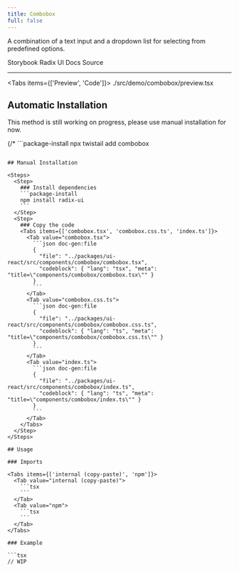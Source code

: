 ```yaml
---
title: Combobox
full: false
---
```


A combination of a text input and a dropdown list for selecting from predefined options.

<Badges>
  <BadgeLink href="https://storybook.twistail.com/?path=/docs/base-components-combobox--default" external>
    Storybook
  </BadgeLink>
  <BadgeLink href="https://www.radix-ui.com/primitives/docs/components/popover#api-reference" external>
    Radix UI Docs
  </BadgeLink>
  <BadgeLink href="https://github.com/riipandi/twistail/tree/main/packages/ui-react/src/components/combobox" external>
    Source
  </BadgeLink>
</Badges>

---


<Tabs items={['Preview', 'Code']}>
  <Tab value="Preview" className="rounded-b-xl flex min-h-44 flex-wrap items-start justify-start gap-4 py-20 not-prose">
    <Demo />
  </Tab>
  <Tab value="Code">
    <include cwd lang="tsx">./src/demo/combobox/preview.tsx</include>
  </Tab>
</Tabs>

## Automatic Installation

<Callout type='warn'>
  This method is still working on progress, please use manual installation for now.
</Callout>

{/* ```package-install
npx twistail add combobox
``` */}

## Manual Installation

<Steps>
  <Step>
    ### Install dependencies
    ```package-install
    npm install radix-ui
    ```
  </Step>
  <Step>
    ### Copy the code
    <Tabs items={['combobox.tsx', 'combobox.css.ts', 'index.ts']}>
      <Tab value="combobox.tsx">
        ```json doc-gen:file
        {
          "file": "../packages/ui-react/src/components/combobox/combobox.tsx",
          "codeblock": { "lang": "tsx", "meta": "title=\"components/combobox/combobox.tsx\"" }
        }
        ```
      </Tab>
      <Tab value="combobox.css.ts">
        ```json doc-gen:file
        {
          "file": "../packages/ui-react/src/components/combobox/combobox.css.ts",
          "codeblock": { "lang": "ts", "meta": "title=\"components/combobox/combobox.css.ts\"" }
        }
        ```
      </Tab>
      <Tab value="index.ts">
        ```json doc-gen:file
        {
          "file": "../packages/ui-react/src/components/combobox/index.ts",
          "codeblock": { "lang": "ts", "meta": "title=\"components/combobox/index.ts\"" }
        }
        ```
      </Tab>
    </Tabs>
  </Step>
</Steps>

## Usage

### Imports

<Tabs items={['internal (copy-paste)', 'npm']}>
  <Tab value="internal (copy-paste)">
    ```tsx
    ```
  </Tab>
  <Tab value="npm">
    ```tsx
    ```
  </Tab>
</Tabs>

### Example

```tsx
// WIP
```
